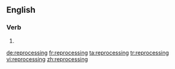 ==English==

===Verb===
{{head|en}}

# {{present participle of|reprocess}}

[[de:reprocessing]]
[[fr:reprocessing]]
[[ta:reprocessing]]
[[tr:reprocessing]]
[[vi:reprocessing]]
[[zh:reprocessing]]